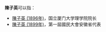 '''陳子英'''可以指：
* [[陳子英_(1896年)|陳子英 (1896年)]]，国立厦门大学理学院院长
* [[陳子英_(1899年)|陳子英 (1899年)]]，第一屆國民大會安徽省代表

{{disambig}}